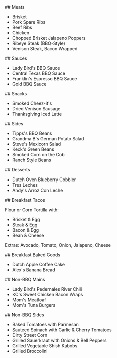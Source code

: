 
<MenuCard>
## Meats

- Brisket
- Pork Spare Ribs
- Beef Ribs
- Chicken
- Chopped Brisket Jalapeno Poppers
- Ribeye Steak (BBQ-Style)
- Venison Steak, Bacon Wrapped
</MenuCard>

<MenuCard>
## Sauces

- Lady Bird's BBQ Sauce
- Central Texas BBQ Sauce
- Franklin's Espresso BBQ Sauce
- Gold BBQ Sauce
</MenuCard>

<MenuCard>
## Snacks

- Smoked Cheez-it's
- Dried Venison Sausage
- Thanksgiving Iced Latte
</MenuCard>

<MenuCard>
## Sides

- Tipps's BBQ Beans
- Grandma B's German Potato Salad
- Steve's Mexicorn Salad
- Keck's Green Beans
- Smoked Corn on the Cob
- Ranch Style Beans
</MenuCard>

<MenuCard>
## Desserts

- Dutch Oven Blueberry Cobbler
- Tres Leches
- Andy's Arroz Con Leche
</MenuCard>

<MenuCard>
## Breakfast Tacos

Flour or Corn Tortilla with:

- Brisket & Egg
- Steak & Egg
- Bacon & Egg
- Bean & Cheese

Extras: Avocado, Tomato, Onion, Jalapeno, Cheese
</MenuCard>

<MenuCard>
## Breakfast Baked Goods

- Dutch Apple Coffee Cake
- Alex's Banana Bread
</MenuCard>

<MenuCard>
## Non-BBQ Mains

- Lady Bird's Pedernales River Chili
- KC's Sweet Chicken Bacon Wraps
- Mom's Meatloaf
- Mom's Tuna Burgers
</MenuCard>

<MenuCard>
## Non-BBQ Sides

- Baked Tomatoes with Parmesan
- Sauteed Spinach with Garlic & Cherry Tomatoes
- Dirty Street Corn
- Grilled Sauerkraut with Onions & Bell Peppers
- Grilled Vegetable Shish Kabobs
- Grilled Broccolini
</MenuCard>

